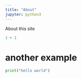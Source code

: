 ```yaml
---
title: "About"
jupyter: python3
---
```


About this site

```python
1 + 1
```


# another example


```python
print("hello world")
```